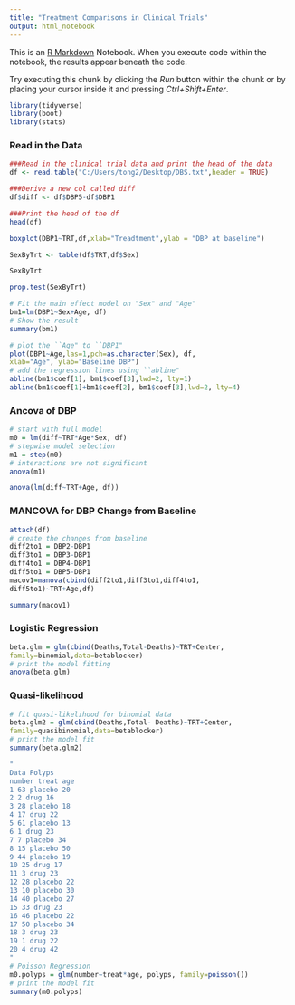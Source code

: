 ---
title: "Treatment Comparisons in Clinical Trials"
output: html_notebook
---

This is an [R Markdown](http://rmarkdown.rstudio.com) Notebook. When you execute code within the notebook, the results appear beneath the code. 

Try executing this chunk by clicking the *Run* button within the chunk or by placing your cursor inside it and pressing *Ctrl+Shift+Enter*. 

```{r}
library(tidyverse)
library(boot)
library(stats)
```

### Read in the Data

```{r}
###Read in the clinical trial data and print the head of the data
df <- read.table("C:/Users/tong2/Desktop/DBS.txt",header = TRUE)

###Derive a new col called diff
df$diff <- df$DBP5-df$DBP1

###Print the head of the df
head(df)
```
```{r}
boxplot(DBP1~TRT,df,xlab="Treadtment",ylab = "DBP at baseline")

SexByTrt <- table(df$TRT,df$Sex)

SexByTrt

prop.test(SexByTrt)

# Fit the main effect model on "Sex" and "Age"
bm1=lm(DBP1~Sex+Age, df)
# Show the result
summary(bm1)

# plot the ``Age" to ``DBP1"
plot(DBP1~Age,las=1,pch=as.character(Sex), df,
xlab="Age", ylab="Baseline DBP")
# add the regression lines using ``abline"
abline(bm1$coef[1], bm1$coef[3],lwd=2, lty=1)
abline(bm1$coef[1]+bm1$coef[2], bm1$coef[3],lwd=2, lty=4)
```

### Ancova of DBP
```{r}
# start with full model
m0 = lm(diff~TRT*Age*Sex, df)
# stepwise model selection
m1 = step(m0)
# interactions are not significant
anova(m1)

anova(lm(diff~TRT+Age, df))
```
### MANCOVA for DBP Change from Baseline
```{r}
attach(df)
# create the changes from baseline
diff2to1 = DBP2-DBP1
diff3to1 = DBP3-DBP1
diff4to1 = DBP4-DBP1
diff5to1 = DBP5-DBP1
macov1=manova(cbind(diff2to1,diff3to1,diff4to1,
diff5to1)~TRT+Age,df)

summary(macov1)
```

### Logistic Regression
```{r}
beta.glm = glm(cbind(Deaths,Total-Deaths)~TRT+Center,
family=binomial,data=betablocker)
# print the model fitting
anova(beta.glm)

```

### Quasi-likelihood
```{r}
# fit quasi-likelihood for binomial data
beta.glm2 = glm(cbind(Deaths,Total- Deaths)~TRT+Center,
family=quasibinomial,data=betablocker)
# print the model fit
summary(beta.glm2)

"
Data Polyps
number treat age
1 63 placebo 20
2 2 drug 16
3 28 placebo 18
4 17 drug 22
5 61 placebo 13
6 1 drug 23
7 7 placebo 34
8 15 placebo 50
9 44 placebo 19
10 25 drug 17
11 3 drug 23
12 28 placebo 22
13 10 placebo 30
14 40 placebo 27
15 33 drug 23
16 46 placebo 22
17 50 placebo 34
18 3 drug 23
19 1 drug 22
20 4 drug 42
"
# Poisson Regression
m0.polyps = glm(number~treat*age, polyps, family=poisson())
# print the model fit
summary(m0.polyps)

```